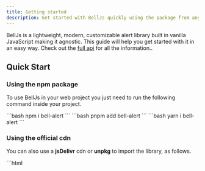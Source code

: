 ```yaml
---
title: Getting started
description: Get started with BellJs quickly using the package from any source.
---
```



BellJs is a lightweight, modern, customizable alert library built in vanilla JavaScript making it agnostic. This guide will help you get started with it in an easy way. Check out the [full api](../../api/references) for all the information..

## Quick Start

### Using the npm package

To use BellJs in your web project you just need to run the following command inside your project.

<Tabs>
<TabItem label="npm">
```bash
npm i bell-alert
``` 
</TabItem>
<TabItem label="pnpm">
```bash
pnpm add bell-alert
```
</TabItem>
<TabItem label="yarn">
```bash
yarn i bell-alert
```
</TabItem>
</Tabs>

### Using the official cdn

You can also use a **jsDelivr** cdn or **unpkg** to import the library, as follows.

<Tabs>
<TabItem label="jsDelivr">
```html
<link type="stylesheet" rel="https://www.unpkg.com/bell-alert/dist/bell.css"/>
<script href="https://www.unpkg.com/bell-alert/dist/bell.js"/>
```
</TabItem>
<TabItem label="Unpkg">
```html
<link type="stylesheet" rel="https://cdn.jsdelivr.net/npm/bell-alert/dist/bell.css"/>
<script href="https://cdn.jsdelivr.net/npm/bell-alert/dist/bell.js"/>
```
</TabItem>
</Tabs>

<Aside type="caution" title="Ojo">
	These are the development versions so they are not minified, if you want to use a minified version put the `.min` before the file extension.
</Aside>

### Importing the library

Depending on whether you used the **npm** package or the **esm** version you can use the **BellJs** modules:

```js
import Bell from "bell-alert"
import "bell-alert/dist/bell.min.css" // If you are using a bundler like vite, webpack or other.
```

This will import the library into your project, so you can start using it.

### Creating and using an alert.

With the library already imported you can easily create and use alerts. You just need to create an instance of **Bell** and pass it the parameters.

```js
const bell = new Bell(params)
```

**BellJs** Accepts two required parameters and one optional one, the first is an object with the **title** (it's the title) and the **description** (it's the description), the second is a `string` with the alert type and finally an object with different parameters, you can see them all in the [full api](../../api/references).

```js
const bell = new Bell({
title: "New alert",
description: "BellJs is amazing and light"
},"info")
```

Once the instance is created, all that's left is to display the alert. You can do this using the `launch` method of the same instance.

```js
bell.launch()
```
<Touches slug="en-started"/>

### Experiment with BellJs

Remember that BellJs is made to be customized to the maximum, due to its intuitive API it is very easy to configure it in different ways.

- **Types**: Learn the different types of alerts in ["Alert Types"](../../learning-the-basic/choosing-the-type-of-alert).
- **Themes**: Use and create any theme you can imagine in ["Custom and Community Themes"](../../learning-the-basic/themes).
- **Configuration**: Change bell parameters and create something new, all following the ["Change everything"](../../learning-the-basic/customized-bell) guide.

Follow the documentation to learn more about this beautiful alert library adaptable to your current design.
